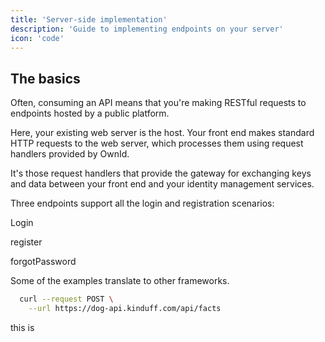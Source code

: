 ```yaml
---
title: 'Server-side implementation'
description: 'Guide to implementing endpoints on your server'
icon: 'code'
---
```


## The basics

Often, consuming an API means that you're making RESTful requests to endpoints hosted by a public platform.

Here, your existing web server is the host. Your front end makes standard HTTP requests to the web server,  which processes them using request handlers provided by OwnId. 

It's those request handlers that provide the gateway for exchanging keys and data between your front end and your identity management services. 

Three endpoints support all the login and registration scenarios:

Login

register

forgotPassword

<RequestExample>
Some of the examples translate to other frameworks.

```bash Request
  curl --request POST \
    --url https://dog-api.kinduff.com/api/facts
```

</RequestExample>



<RequestExample> 
this is 
</RequestExample> 






